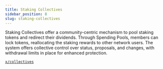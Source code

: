 ```yaml
---
title: Staking Collectives
sidebar_position: 8
slug: staking-collectives
---
```





Staking Collectives offer a community-centric mechanism to pool staking tokens and redirect their dividends. Through Spending Pools, members can lock tokens, reallocating the staking rewards to other network users. The system offers collective control over status, proposals, and changes, with withdrawal limits in place for enhanced protection.


[`x/collectives`](https://github.com/KiraCore/sekai/tree/master/x/collectives)

